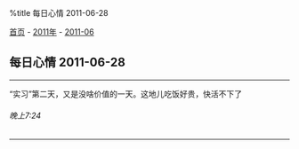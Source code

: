 %title 每日心情 2011-06-28

[[../../../index|首页]] - [[../index|2011年]] - [[index|2011-06]]
==每日心情 2011-06-28==
----
“实习”第二天，又是没啥价值的一天。这地儿吃饭好贵，快活不下了
======晚上7:24======
----
